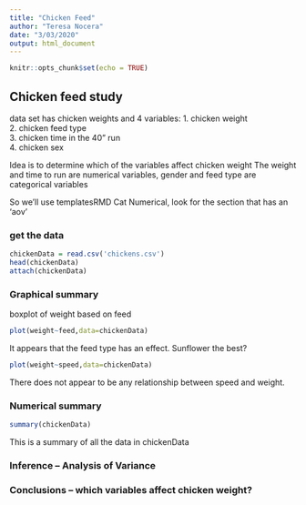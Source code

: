 ```yaml
---
title: "Chicken Feed"
author: "Teresa Nocera"
date: "3/03/2020"
output: html_document
---
```


```r
knitr::opts_chunk$set(echo = TRUE)

```

##  Chicken feed study  

data set has chicken weights and 4 variables:
  1.  chicken weight  
  2.  chicken feed type  
  3.  chicken time in the 40" run  
  4.  chicken sex   

Idea is to determine which of the variables affect chicken weight 
The weight and time to run are numerical variables, gender and feed type are categorical variables

So we'll use templatesRMD Cat Numerical, look for the section that has an 'aov'

<!-- This question is like a bunch of t-tests, but instead of doing the t-test a bunch of times we use ANOVA to do all the comparisons at once!  !-->

### get the data

```r
chickenData = read.csv('chickens.csv')
head(chickenData)
attach(chickenData)
```

### Graphical summary

<!-- plot chicken weight against each of the three explanatory variables.  weight against a categorial varable is a boxplot, weight against a numerical variable is a scatter plot !-->

boxplot of weight based on feed

```r
plot(weight~feed,data=chickenData)
```

It appears that the feed type has an effect. Sunflower the best?

```r
plot(weight~speed,data=chickenData)
```

There does not appear to be any relationship between speed and weight.




### Numerical summary

```r
summary(chickenData)
```
This is a summary of all the data in chickenData


### Inference -- Analysis of Variance



###  Conclusions  -- which variables affect chicken weight?




